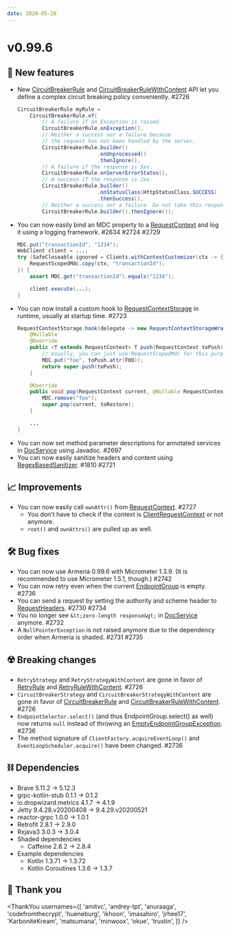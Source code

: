 ```yaml
---
date: 2020-05-28
---
```


# v0.99.6

## 🌟 New features

- New [CircuitBreakerRule](type) and [CircuitBreakerRuleWithContent](type) API let you define a complex
  circuit breaking policy conveniently. #2726
  ```java
  CircuitBreakerRule myRule =
      CircuitBreakerRule.of(
          // A failure if an Exception is raised.
          CircuitBreakerRule.onException(),
          // Neither a success nor a failure because
          // the request has not been handled by the server.
          CircuitBreakerRule.builder()
                            .onUnprocessed()
                            .thenIgnore(),
          // A failure if the response is 5xx.
          CircuitBreakerRule.onServerErrorStatus(),
          // A success if the response is 2xx.
          CircuitBreakerRule.builder()
                            .onStatusClass(HttpStatusClass.SUCCESS)
                            .thenSuccess(),
          // Neither a success nor a failure. Do not take this response into account.
          CircuitBreakerRule.builder().thenIgnore());
  ```
- You can now easily bind an MDC property to a [RequestContext](type) and log it using a logging framework.
  #2634 #2724 #2729
  ```java
  MDC.put("transactionId", "1234");
  WebClient client = ...;
  try (SafeCloseable ignored = Clients.withContextCustomizer(ctx -> {
      RequestScopedMdc.copy(ctx, "transactionId");
  }) {
      assert MDC.get("transactionId").equals("1234");

      client.execute(...);
  }
  ```
- You can now install a custom hook to [RequestContextStorage](type) in runtime, usually at startup time. #2723
  ```java
  RequestContextStorage.hook(delegate -> new RequestContextStorageWrapper(delegate) {
      @Nullable
      @Override
      public <T extends RequestContext> T push(RequestContext toPush) {
          // Usually, you can just use RequestScopedMdc for this purpose.
          MDC.put("foo", toPush.attr(FOO));
          return super.push(toPush);
      }

      @Override
      public void pop(RequestContext current, @Nullable RequestContext toRestore) {
          MDC.remove("foo");
          super.pop(current, toRestore);
      }

      ...
  }
  ```
- You can now set method parameter descriptions for annotated services in
  [DocService](type) using Javadoc. #2697
- You can now easily sanitize headers and content using [RegexBasedSanitizer](type). #1810 #2721

## 📈 Improvements

- You can now easily call `ownAttr()` from [RequestContext](type). #2727
  - You don't have to check if the context is [ClientRequestContext](type) or not anymore.
  - `root()` and `ownAttrs()` are pulled up as well.

## 🛠️ Bug fixes

- You can now use Armeria 0.99.6 with Micrometer 1.3.9.
  (It is recommended to use Micrometer 1.5.1, though.) #2742
- You can now retry even when the current [EndpointGroup](type) is empty. #2736
- You can send a request by setting the authority and scheme header to [RequestHeaders](type). #2730 #2734
- You no longer see `&lt;zero-length response&gt;` in [DocService](type) anymore. #2732
- A `NullPointerException` is not raised anymore due to the dependency order when Armeria is shaded.
  #2731 #2735

## ☢️ Breaking changes

- `RetryStrategy` and `RetryStrategyWithContent` are gone in favor of
  [RetryRule](type) and [RetryRuleWithContent](type). #2726
- `CircuitBreakerStrategy` and `CircuitBreakerStrategyWithContent` are gone in favor of
  [CircuitBreakerRule](type) and [CircuitBreakerRuleWithContent](type). #2726
- `EndpointSelector.select()` (and thus EndpointGroup.select() as well) now returns `null`
  instead of throwing an [EmptyEndpointGroupException](type). #2736
- The method signature of `ClientFactory.acquireEventLoop()` and `EventLoopScheduler.acquire()`
  have been changed. #2736

## ⛓ Dependencies

- Brave 5.11.2 → 5.12.3
- grpc-kotlin-stub 0.1.1 → 0.1.2
- io.dropwizard.metrics 4.1.7 → 4.1.9
- Jetty 9.4.28.v20200408 → 9.4.29.v20200521
- reactor-grpc 1.0.0 → 1.0.1
- Retrofit 2.8.1 → 2.9.0
- Rxjava3 3.0.3 → 3.0.4
- Shaded dependencies
  - Caffeine 2.8.2 → 2.8.4
- Example dependencies
  - Kotlin 1.3.71 → 1.3.72
  - Kotlin Coroutines 1.3.6 → 1.3.7

## 🙇 Thank you

<ThankYou
  usernames={[
    'amitvc',
    'andrey-tpt',
    'anuraaga',
    'codefromthecrypt',
    'hueneburg',
    'ikhoon',
    'imasahiro',
    'jrhee17',
    'KarboniteKream',
    'matsumana',
    'minwoox',
    'okue',
    'trustin',
  ]}
/>
